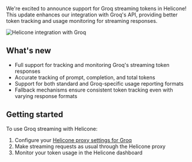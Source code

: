 We're excited to announce support for Groq streaming tokens in Helicone! This update enhances our integration with Groq's API, providing better token tracking and usage monitoring for streaming responses.

![Helicone integration with Groq](/static/changelog/images/20250326-groq-streaming-support.webp)

## What's new

- Full support for tracking and monitoring Groq's streaming token responses
- Accurate tracking of prompt, completion, and total tokens
- Support for both standard and Groq-specific usage reporting formats
- Fallback mechanisms ensure consistent token tracking even with varying response formats

## Getting started

To use Groq streaming with Helicone:

1. Configure your <a href="https://docs.helicone.ai/integrations/groq/" rel="noopener" target="_blank">Helicone proxy settings for Groq</a>
2. Make streaming requests as usual through the Helicone proxy
3. Monitor your token usage in the Helicone dashboard